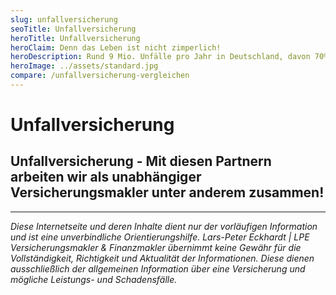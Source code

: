 ```yaml
---
slug: unfallversicherung
seoTitle: Unfallversicherung
heroTitle: Unfallversicherung
heroClaim: Denn das Leben ist nicht zimperlich!
heroDescription: Rund 9 Mio. Unfälle pro Jahr in Deutschland, davon 70% in der Freizeit und 30% im Beruf. Schützen Sie sich vor den finanziellen Folgen!
heroImage: ../assets/standard.jpg
compare: /unfallversicherung-vergleichen
---
```


<ProvenExpert />

# Unfallversicherung












<ContactAndCompareBox />
<ProvenExpert />

## Unfallversicherung - Mit diesen Partnern arbeiten wir als unabhängiger Versicherungsmakler unter anderem zusammen!
<InsurancesBox title='Sachversicherungsgesellschaften'/>

---

_Diese Internetseite und deren Inhalte dient nur der vorläufigen Information und ist eine unverbindliche Orientierungshilfe. Lars-Peter Eckhardt | LPE Versicherungsmakler & Finanzmakler übernimmt keine Gewähr für die Vollständigkeit,
Richtigkeit und Aktualität der Informationen. Diese dienen ausschließlich der allgemeinen Information über eine Versicherung und mögliche Leistungs- und Schadensfälle._